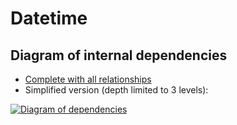 
<Meta title="Develop/Packages/Datetime" />

# Datetime

## Diagram of internal dependencies

* [Complete with all relationships](./images/depcruise-extended-genesys-ui-datetime.svg)
* Simplified version (depth limited to 3 levels):

[![Diagram of dependencies](./images/depcruise-simple-genesys-ui-datetime.svg)](./images/depcruise-simple-genesys-ui-datetime.svg)

